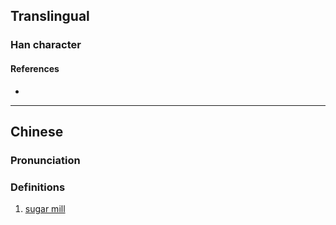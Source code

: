 {{character info/new}}
==Translingual==

===Han character===
{{Han char|rn=53|rad=广|as=11|sn=14|four=|canj=IYRL|ids=⿰广部}}

====References====
* {{Han ref|kx=0350.141|hdz=20900.011|uh=5ECD|ud=24269}}

----
==Chinese==
{{zh-forms}}

===Pronunciation===
{{zh-pron
|m=pǒu
|m-s=
|dg=
|c=bou6
|c-t=
|g=
|h=pfs=
|j=
|mb=
|md=
|mn=phō͘
|mn-t=
|w=
|x=
|mc=y
|oc=y
|cat=n
}}

===Definitions===
{{zh-hanzi}}

# [[sugar mill]]